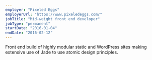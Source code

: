 ```yaml
---
employer: "Pixeled Eggs"
employerUrl: "https://www.pixeledeggs.com/"
jobTitle: "Mid-weight front end developer"
jobType: "permanent"
startDate: "2016-01-04"
endDate: "2016-02-12"
---
```


Front end build of highly modular static and WordPress sites making extensive use of Jade to use atomic design principles.
